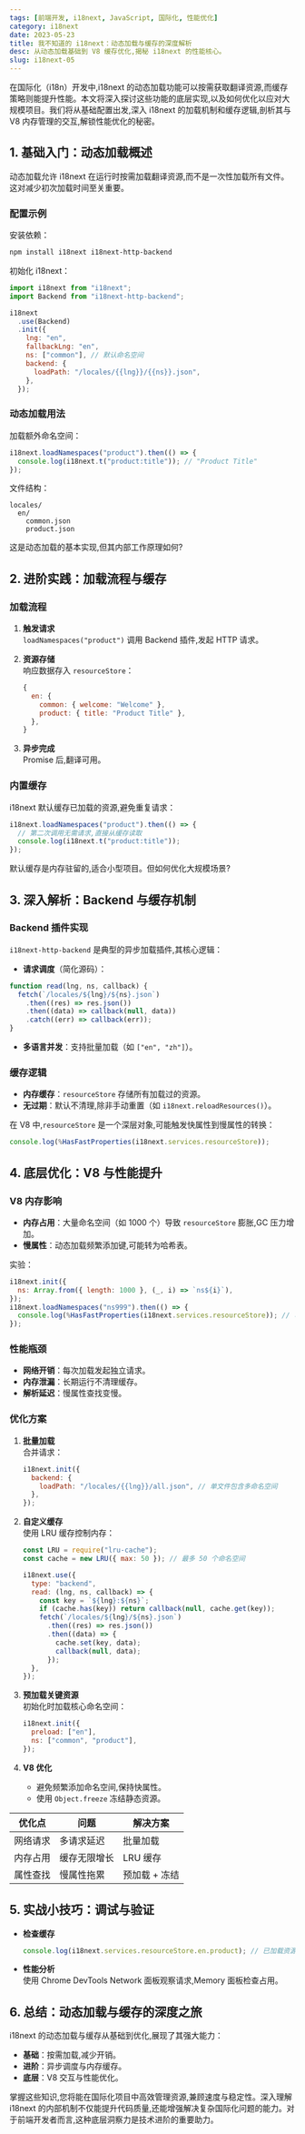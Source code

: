 ```yaml
---
tags: [前端开发, i18next, JavaScript, 国际化, 性能优化]
category: i18next
date: 2023-05-23
title: 我不知道的 i18next：动态加载与缓存的深度解析
desc: 从动态加载基础到 V8 缓存优化,揭秘 i18next 的性能核心。
slug: i18next-05
---
```


在国际化（i18n）开发中,i18next 的动态加载功能可以按需获取翻译资源,而缓存策略则能提升性能。本文将深入探讨这些功能的底层实现,以及如何优化以应对大规模项目。我们将从基础配置出发,深入 i18next 的加载机制和缓存逻辑,剖析其与 V8 内存管理的交互,解锁性能优化的秘密。


## 1. 基础入门：动态加载概述

动态加载允许 i18next 在运行时按需加载翻译资源,而不是一次性加载所有文件。这对减少初次加载时间至关重要。

### 配置示例
安装依赖：

```bash
npm install i18next i18next-http-backend
```

初始化 i18next：

```javascript
import i18next from "i18next";
import Backend from "i18next-http-backend";

i18next
  .use(Backend)
  .init({
    lng: "en",
    fallbackLng: "en",
    ns: ["common"], // 默认命名空间
    backend: {
      loadPath: "/locales/{{lng}}/{{ns}}.json",
    },
  });
```

### 动态加载用法
加载额外命名空间：

```javascript
i18next.loadNamespaces("product").then(() => {
  console.log(i18next.t("product:title")); // "Product Title"
});
```

文件结构：

```
locales/
  en/
    common.json
    product.json
```

这是动态加载的基本实现,但其内部工作原理如何?

## 2. 进阶实践：加载流程与缓存

### 加载流程
1. **触发请求**  
   `loadNamespaces("product")` 调用 Backend 插件,发起 HTTP 请求。
2. **资源存储**  
   响应数据存入 `resourceStore`：

   ```javascript
   {
     en: {
       common: { welcome: "Welcome" },
       product: { title: "Product Title" },
     },
   }
   ```

3. **异步完成**  
   Promise 后,翻译可用。

### 内置缓存
i18next 默认缓存已加载的资源,避免重复请求：

```javascript
i18next.loadNamespaces("product").then(() => {
  // 第二次调用无需请求,直接从缓存读取
  console.log(i18next.t("product:title"));
});
```

默认缓存是内存驻留的,适合小型项目。但如何优化大规模场景?

## 3. 深入解析：Backend 与缓存机制

### Backend 插件实现
`i18next-http-backend` 是典型的异步加载插件,其核心逻辑：

- **请求调度**（简化源码）：

```javascript
function read(lng, ns, callback) {
  fetch(`/locales/${lng}/${ns}.json`)
    .then((res) => res.json())
    .then((data) => callback(null, data))
    .catch((err) => callback(err));
}
```

- **多语言并发**：支持批量加载（如 `["en", "zh"]`）。

### 缓存逻辑
- **内存缓存**：`resourceStore` 存储所有加载过的资源。
- **无过期**：默认不清理,除非手动重置（如 `i18next.reloadResources()`）。

在 V8 中,`resourceStore` 是一个深层对象,可能触发快属性到慢属性的转换：

```javascript
console.log(%HasFastProperties(i18next.services.resourceStore));
```

## 4. 底层优化：V8 与性能提升

### V8 内存影响
- **内存占用**：大量命名空间（如 1000 个）导致 `resourceStore` 膨胀,GC 压力增加。
- **慢属性**：动态加载频繁添加键,可能转为哈希表。

实验：

```javascript
i18next.init({
  ns: Array.from({ length: 1000 }, (_, i) => `ns${i}`),
});
i18next.loadNamespaces("ns999").then(() => {
  console.log(%HasFastProperties(i18next.services.resourceStore)); // 可能 false
});
```

### 性能瓶颈
- **网络开销**：每次加载发起独立请求。
- **内存泄漏**：长期运行不清理缓存。
- **解析延迟**：慢属性查找变慢。

### 优化方案
1. **批量加载**  
   合并请求：

   ```javascript
   i18next.init({
     backend: {
       loadPath: "/locales/{{lng}}/all.json", // 单文件包含多命名空间
     },
   });
   ```

2. **自定义缓存**  
   使用 LRU 缓存控制内存：

   ```javascript
   const LRU = require("lru-cache");
   const cache = new LRU({ max: 50 }); // 最多 50 个命名空间

   i18next.use({
     type: "backend",
     read: (lng, ns, callback) => {
       const key = `${lng}:${ns}`;
       if (cache.has(key)) return callback(null, cache.get(key));
       fetch(`/locales/${lng}/${ns}.json`)
         .then((res) => res.json())
         .then((data) => {
           cache.set(key, data);
           callback(null, data);
         });
     },
   });
   ```

3. **预加载关键资源**  
   初始化时加载核心命名空间：

   ```javascript
   i18next.init({
     preload: ["en"],
     ns: ["common", "product"],
   });
   ```

4. **V8 优化**  
   - 避免频繁添加命名空间,保持快属性。
   - 使用 `Object.freeze` 冻结静态资源。

| 优化点         | 问题             | 解决方案           |
|----------------|------------------|--------------------|
| 网络请求       | 多请求延迟       | 批量加载           |
| 内存占用       | 缓存无限增长     | LRU 缓存           |
| 属性查找       | 慢属性拖累       | 预加载 + 冻结      |

## 5. 实战小技巧：调试与验证

- **检查缓存**  
  ```javascript
  console.log(i18next.services.resourceStore.en.product); // 已加载资源
  ```

- **性能分析**  
  使用 Chrome DevTools Network 面板观察请求,Memory 面板检查占用。

## 6. 总结：动态加载与缓存的深度之旅

i18next 的动态加载与缓存从基础到优化,展现了其强大能力：
- **基础**：按需加载,减少开销。
- **进阶**：异步调度与内存缓存。
- **底层**：V8 交互与性能优化。

掌握这些知识,您将能在国际化项目中高效管理资源,兼顾速度与稳定性。深入理解 i18next 的内部机制不仅能提升代码质量,还能增强解决复杂国际化问题的能力。对于前端开发者而言,这种底层洞察力是技术进阶的重要助力。
